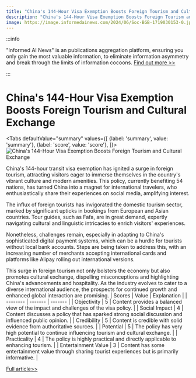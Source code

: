 ```yaml
---
title: "China's 144-Hour Visa Exemption Boosts Foreign Tourism and Cultural Exchange"
description: "China's 144-Hour Visa Exemption Boosts Foreign Tourism and Cultural Exchange"
image: https://image.informedainews.com/2024/06/Soc-BGB-1719030153-0.jpg
---
```



:::info

"Informed AI News" is an publications aggregation platform, ensuring you only gain the most valuable information, to eliminate information asymmetry and break through the limits of information cocoons.  [Find out more >>](/)

:::

# China's 144-Hour Visa Exemption Boosts Foreign Tourism and Cultural Exchange


<Tabs
	defaultValue="summary"
	values={[
	{label: 'summary', value: 'summary'},
	{label: 'score', value: 'score'},
]}>
<TabItem value="summary">
<img
  src="https://image.informedainews.com/2024/06/Soc-BGB-1719030153-0.jpg"
  alt="China's 144-Hour Visa Exemption Boosts Foreign Tourism and Cultural Exchange"
/>



China's 144-hour transit visa exemption has ignited a surge in foreign tourism, attracting visitors eager to immerse themselves in the country's vibrant culture and modern amenities. This policy, currently benefiting 54 nations, has turned China into a magnet for international travelers, who enthusiastically share their experiences on social media, amplifying interest.

The influx of foreign tourists has invigorated the domestic tourism sector, marked by significant upticks in bookings from European and Asian countries. Tour guides, such as Fafa, are in great demand, expertly navigating cultural and linguistic intricacies to enrich visitors' experiences.

Nonetheless, challenges remain, especially in adapting to China's sophisticated digital payment systems, which can be a hurdle for tourists without local bank accounts. Steps are being taken to address this, with an increasing number of merchants accepting international cards and platforms like Alipay rolling out international versions.

This surge in foreign tourism not only bolsters the economy but also promotes cultural exchange, dispelling misconceptions and highlighting China's advancements and hospitality. As the industry evolves to cater to a diverse international audience, the prospects for continued growth and enhanced global interaction are promising.
</TabItem>
<TabItem value="score">
	| Scores     | Value   | Explanation |
	| -------- | ------- | ------- |
	| Objectivity  | 5    | Content provides a balanced view of the impact and challenges of the visa policy.    |
	| Social Impact | 4     | Content discusses a policy that has sparked strong social discussion and influenced public opinion.    |
	| Credibility    | 5    | Content is credible with solid evidence from authoritative sources.    |
	| Potential    | 5    | The policy has very high potential to continue influencing tourism and cultural exchange.    |
	| Practicality    | 4    | The policy is highly practical and directly applicable to enhancing tourism.    |
	| Entertainment Value    | 3    | Content has some entertainment value through sharing tourist experiences but is primarily informative.    |
</TabItem>
</Tabs>

[Full article>>](https://www.cnbeta.com.tw/articles/tech/1435576.htm)
